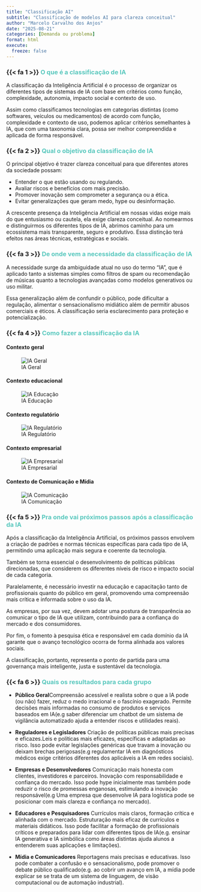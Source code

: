 ```yaml
---
title: "Classificação AI"
subtitle: "Classificação de modelos AI para clareza conceitual"
author: "Marcelo Carvalho dos Anjos"
date: "2025-08-21"
categories: [Demanda ou problema]
format: html
execute: 
  freeze: false
---
```


### {{< fa 1 >}} [**O que é a classificação de IA**]{style="color: #5AC8BE ;"}

A classificação da Inteligência Artificial é o processo de organizar os diferentes tipos de sistemas de IA com base em critérios como função, complexidade, autonomia, impacto social e contexto de uso.

Assim como classificamos tecnologias em categorias distintas (como softwares, veículos ou medicamentos) de acordo com função, complexidade e contexto de uso, podemos aplicar critérios semelhantes à IA, que com uma taxonomia clara, possa ser melhor compreendida e aplicada de forma responsável.

### {{< fa 2 >}} [**Qual o objetivo da classificação de IA**]{style="color: #5AC8BE ;"}

O principal objetivo é trazer clareza conceitual para que diferentes atores da sociedade possam:

-   Entender o que estão usando ou regulando.
-   Avaliar riscos e benefícios com mais precisão.
-   Promover inovação sem comprometer a segurança ou a ética.
-   Evitar generalizações que geram medo, hype ou desinformação.

A crescente presença da Inteligência Artificial em nossas vidas exige mais do que entusiasmo ou cautela, ela exige clareza conceitual. Ao nomearmos e distinguirmos os diferentes tipos de IA, abrimos caminho para um ecossistema mais transparente, seguro e produtivo. Essa distinção terá efeitos nas áreas técnicas, estratégicas e sociais.

### {{< fa 3 >}} [**De onde vem a necessidade da classificação de IA**]{style="color: #5AC8BE ;"}

A necessidade surge da ambiguidade atual no uso do termo "IA", que é aplicado tanto a sistemas simples como filtros de spam ou recomendação de músicas quanto a tecnologias avançadas como modelos generativos ou uso militar.

Essa generalização além de confundir o público, pode dificultar a regulação, alimentar o sensacionalismo midiático além de permitir abusos comerciais e éticos. A classificação seria esclarecimento para proteção e potencialização.

### {{< fa 4 >}} [**Como fazer a classificação da IA**]{style="color: #5AC8BE ;"}

#### Contexto geral

![IA Geral](ia_geral.png)

#### Contexto educacional

![IA Educação](ia_educacao.png)

#### Contexto regulatório

![IA Regulatório](ia_regulatorio.png)

#### Contexto empresarial

![IA Empresarial](ia_business.png)

#### Contexto de Comunicação e Mídia

![IA Comunicação](ia_comunicacao.png)

### {{< fa 5 >}} [**Pra onde vai próximos passos após a classificação da IA**]{style="color: #5AC8BE ;"}

Após a classificação da Inteligência Artificial, os próximos passos envolvem a criação de padrões e normas técnicas específicas para cada tipo de IA, permitindo uma aplicação mais segura e coerente da tecnologia.

Também se torna essencial o desenvolvimento de políticas públicas direcionadas, que considerem os diferentes níveis de risco e impacto social de cada categoria.

Paralelamente, é necessário investir na educação e capacitação tanto de profissionais quanto do público em geral, promovendo uma compreensão mais crítica e informada sobre o uso da IA.

As empresas, por sua vez, devem adotar uma postura de transparência ao comunicar o tipo de IA que utilizam, contribuindo para a confiança do mercado e dos consumidores.

Por fim, o fomento à pesquisa ética e responsável em cada domínio da IA garante que o avanço tecnológico ocorra de forma alinhada aos valores sociais.

A classificação, portanto, representa o ponto de partida para uma governança mais inteligente, justa e sustentável da tecnologia.

### {{< fa 6 >}} [**Quais os resultados para cada grupo**]{style="color: #5AC8BE ;"}

-   **Público Geral**Compreensão acessível e realista sobre o que a IA pode (ou não) fazer, reduz o medo irracional e o fascínio exagerado. Permite decisões mais informadas no consumo de produtos e serviços baseados em IA(e.g saber diferenciar um chatbot de um sistema de vigilância automatizado ajuda a entender riscos e utilidades reais).

-   **Reguladores e Legisladores** Criação de políticas públicas mais precisas e eficazes.Leis e políticas mais eficazes, específicas e adaptadas ao risco. Isso pode evitar legislações genéricas que travam a inovação ou deixam brechas perigosas(e.g regulamentar IA em diagnósticos médicos exige critérios diferentes dos aplicáveis a IA em redes sociais).

-   **Empresas e Desenvolvedores** Comunicação mais honesta com clientes, investidores e parceiros. Inovação com responsabilidade e confiança do mercado. Isso pode hype inicialmente mas também pode reduzir o risco de promessas enganosas, estimulando a inovação responsável(e.g Uma empresa que desenvolve IA para logística pode se posicionar com mais clareza e confiança no mercado).

-   **Educadores e Pesquisadores** Currículos mais claros, formação crítica e alinhada com o mercado. Estruturação mais eficaz de currículos e materiais didáticos. Isso pode facilitar a formação de profissionais críticos e preparados para lidar com diferentes tipos de IA(e.g. ensinar IA generativa e IA simbólica como áreas distintas ajuda alunos a entenderem suas aplicações e limitações).

-   **Mídia e Comunicadores** Reportagens mais precisas e educativas. Isso pode combater a confusão e o sensacionalismo, pode promover o debate público qualificado(e.g. ao cobrir um avanço em IA, a mídia pode explicar se se trata de um sistema de linguagem, de visão computacional ou de automação industrial).
